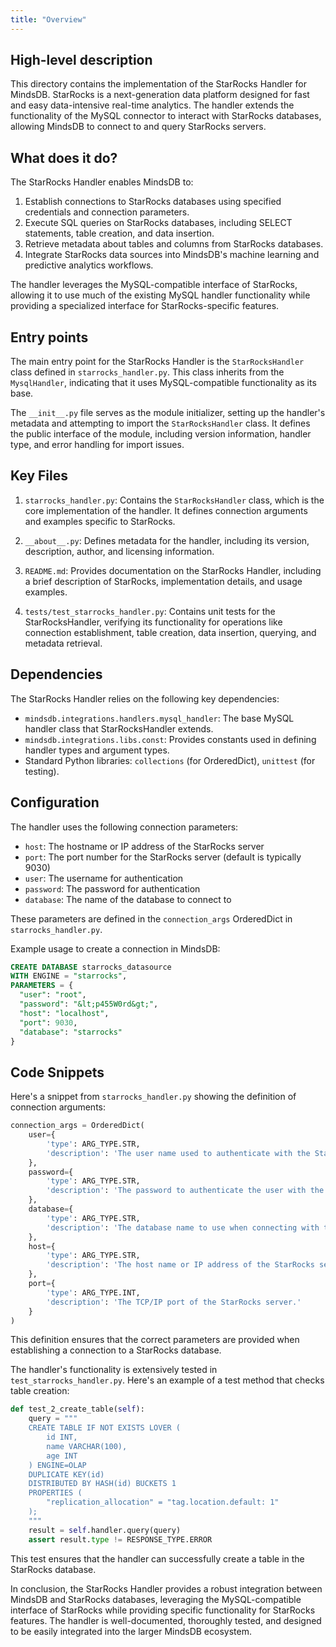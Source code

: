 ```yaml
---
title: "Overview"
---
```


## High-level description
This directory contains the implementation of the StarRocks Handler for MindsDB. StarRocks is a next-generation data platform designed for fast and easy data-intensive real-time analytics. The handler extends the functionality of the MySQL connector to interact with StarRocks databases, allowing MindsDB to connect to and query StarRocks servers.

## What does it do?
The StarRocks Handler enables MindsDB to:
1. Establish connections to StarRocks databases using specified credentials and connection parameters.
2. Execute SQL queries on StarRocks databases, including SELECT statements, table creation, and data insertion.
3. Retrieve metadata about tables and columns from StarRocks databases.
4. Integrate StarRocks data sources into MindsDB's machine learning and predictive analytics workflows.

The handler leverages the MySQL-compatible interface of StarRocks, allowing it to use much of the existing MySQL handler functionality while providing a specialized interface for StarRocks-specific features.

## Entry points
The main entry point for the StarRocks Handler is the `StarRocksHandler` class defined in `starrocks_handler.py`. This class inherits from the `MysqlHandler`, indicating that it uses MySQL-compatible functionality as its base.

The `__init__.py` file serves as the module initializer, setting up the handler's metadata and attempting to import the `StarRocksHandler` class. It defines the public interface of the module, including version information, handler type, and error handling for import issues.

## Key Files
1. `starrocks_handler.py`: Contains the `StarRocksHandler` class, which is the core implementation of the handler. It defines connection arguments and examples specific to StarRocks.

2. `__about__.py`: Defines metadata for the handler, including its version, description, author, and licensing information.

3. `README.md`: Provides documentation on the StarRocks Handler, including a brief description of StarRocks, implementation details, and usage examples.

4. `tests/test_starrocks_handler.py`: Contains unit tests for the StarRocksHandler, verifying its functionality for operations like connection establishment, table creation, data insertion, querying, and metadata retrieval.

## Dependencies
The StarRocks Handler relies on the following key dependencies:
- `mindsdb.integrations.handlers.mysql_handler`: The base MySQL handler class that StarRocksHandler extends.
- `mindsdb.integrations.libs.const`: Provides constants used in defining handler types and argument types.
- Standard Python libraries: `collections` (for OrderedDict), `unittest` (for testing).

## Configuration
The handler uses the following connection parameters:
- `host`: The hostname or IP address of the StarRocks server
- `port`: The port number for the StarRocks server (default is typically 9030)
- `user`: The username for authentication
- `password`: The password for authentication
- `database`: The name of the database to connect to

These parameters are defined in the `connection_args` OrderedDict in `starrocks_handler.py`.

Example usage to create a connection in MindsDB:

```sql
CREATE DATABASE starrocks_datasource
WITH ENGINE = "starrocks",
PARAMETERS = { 
  "user": "root",
  "password": "&lt;p455W0rd&gt;",
  "host": "localhost",
  "port": 9030,
  "database": "starrocks"
}
```

## Code Snippets

Here's a snippet from `starrocks_handler.py` showing the definition of connection arguments:

```python
connection_args = OrderedDict(
    user={
        'type': ARG_TYPE.STR,
        'description': 'The user name used to authenticate with the StarRocks server.'
    },
    password={
        'type': ARG_TYPE.STR,
        'description': 'The password to authenticate the user with the StarRocks server.'
    },
    database={
        'type': ARG_TYPE.STR,
        'description': 'The database name to use when connecting with the StarRocks server.'
    },
    host={
        'type': ARG_TYPE.STR,
        'description': 'The host name or IP address of the StarRocks server.'
    },
    port={
        'type': ARG_TYPE.INT,
        'description': 'The TCP/IP port of the StarRocks server.'
    }
)
```

This definition ensures that the correct parameters are provided when establishing a connection to a StarRocks database.

The handler's functionality is extensively tested in `test_starrocks_handler.py`. Here's an example of a test method that checks table creation:

```python
def test_2_create_table(self):
    query = """
    CREATE TABLE IF NOT EXISTS LOVER (
        id INT,
        name VARCHAR(100),
        age INT
    ) ENGINE=OLAP
    DUPLICATE KEY(id)
    DISTRIBUTED BY HASH(id) BUCKETS 1
    PROPERTIES (
        "replication_allocation" = "tag.location.default: 1"
    );
    """
    result = self.handler.query(query)
    assert result.type != RESPONSE_TYPE.ERROR
```

This test ensures that the handler can successfully create a table in the StarRocks database.

In conclusion, the StarRocks Handler provides a robust integration between MindsDB and StarRocks databases, leveraging the MySQL-compatible interface of StarRocks while providing specific functionality for StarRocks features. The handler is well-documented, thoroughly tested, and designed to be easily integrated into the larger MindsDB ecosystem.